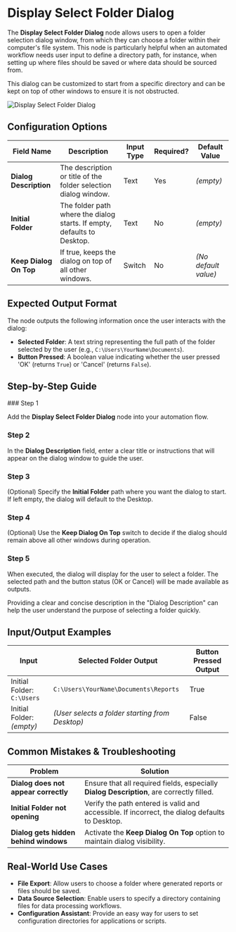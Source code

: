 
# Display Select Folder Dialog

The **Display Select Folder Dialog** node allows users to open a folder selection dialog window, from which they can choose a folder within their computer's file system. This node is particularly helpful when an automated workflow needs user input to define a directory path, for instance, when setting up where files should be saved or where data should be sourced from.

This dialog can be customized to start from a specific directory and can be kept on top of other windows to ensure it is not obstructed.

![Display Select Folder Dialog](./display-select-folder-dialog.png)

## Configuration Options

| Field Name             | Description                                                             | Input Type | Required? | Default Value        |
| ---------------------- | ----------------------------------------------------------------------- | ---------- | --------- | -------------------- |
| **Dialog Description** | The description or title of the folder selection dialog window.         | Text       | Yes       | _(empty)_            |
| **Initial Folder**     | The folder path where the dialog starts. If empty, defaults to Desktop. | Text       | No        | _(empty)_            |
| **Keep Dialog On Top** | If true, keeps the dialog on top of all other windows.                  | Switch     | No        | _(No default value)_ |

## Expected Output Format

The node outputs the following information once the user interacts with the dialog:

- **Selected Folder**: A text string representing the full path of the folder selected by the user (e.g., `C:\Users\YourName\Documents`).
- **Button Pressed**: A boolean value indicating whether the user pressed 'OK' (returns `True`) or 'Cancel' (returns `False`).

## Step-by-Step Guide

<Steps>
### Step 1

Add the **Display Select Folder Dialog** node into your automation flow.

### Step 2

In the **Dialog Description** field, enter a clear title or instructions that will appear on the dialog window to guide the user.

### Step 3

(Optional) Specify the **Initial Folder** path where you want the dialog to start. If left empty, the dialog will default to the Desktop.

### Step 4

(Optional) Use the **Keep Dialog On Top** switch to decide if the dialog should remain above all other windows during operation.

### Step 5

When executed, the dialog will display for the user to select a folder. The selected path and the button status (OK or Cancel) will be made available as outputs.

</Steps>

<Callout type="info" title="Tip">
  Providing a clear and concise description in the "Dialog Description" can help
  the user understand the purpose of selecting a folder quickly.
</Callout>

## Input/Output Examples

| Input                      | Selected Folder Output                          | Button Pressed Output |
| -------------------------- | ----------------------------------------------- | --------------------- |
| Initial Folder: `C:\Users` | `C:\Users\YourName\Documents\Reports`           | True                  |
| Initial Folder: _(empty)_  | _(User selects a folder starting from Desktop)_ | False                 |

## Common Mistakes & Troubleshooting

| Problem                               | Solution                                                                                       |
| ------------------------------------- | ---------------------------------------------------------------------------------------------- |
| **Dialog does not appear correctly**  | Ensure that all required fields, especially **Dialog Description**, are correctly filled.      |
| **Initial Folder not opening**        | Verify the path entered is valid and accessible. If incorrect, the dialog defaults to Desktop. |
| **Dialog gets hidden behind windows** | Activate the **Keep Dialog On Top** option to maintain dialog visibility.                      |

## Real-World Use Cases

- **File Export**: Allow users to choose a folder where generated reports or files should be saved.
- **Data Source Selection**: Enable users to specify a directory containing files for data processing workflows.
- **Configuration Assistant**: Provide an easy way for users to set configuration directories for applications or scripts.
